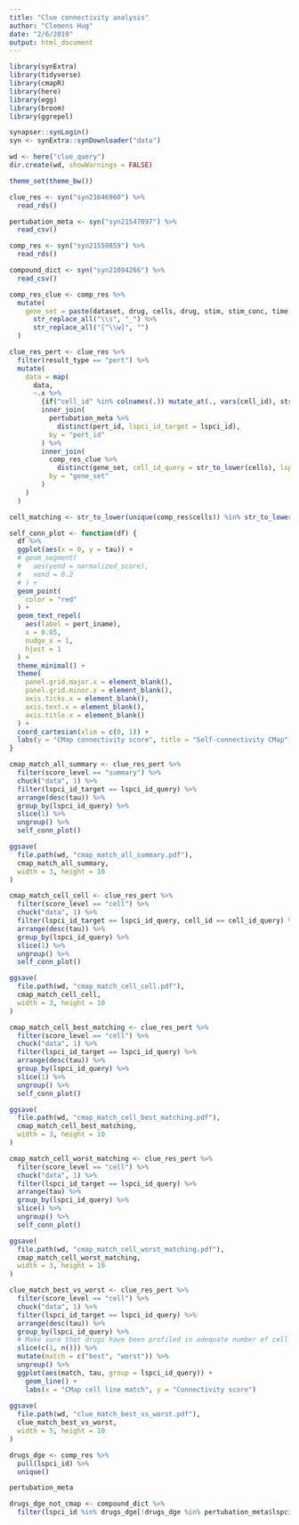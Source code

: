 ```yaml
---
title: "Clue connectivity analysis"
author: "Clemens Hug"
date: "2/6/2019"
output: html_document
---
```


```r
library(synExtra)
library(tidyverse)
library(cmapR)
library(here)
library(egg)
library(broom)
library(ggrepel)

synapser::synLogin()
syn <- synExtra::synDownloader("data")

wd <- here("clue_query")
dir.create(wd, showWarnings = FALSE)

theme_set(theme_bw())
```


```r
clue_res <- syn("syn21646960") %>%
  read_rds()

pertubation_meta <- syn("syn21547097") %>%
  read_csv()

comp_res <- syn("syn21559859") %>%
  read_rds()

compound_dict <- syn("syn21094266") %>%
  read_csv()

```

```r
comp_res_clue <- comp_res %>%
  mutate(
    gene_set = paste(dataset, drug, cells, drug, stim, stim_conc, time, sep = "_") %>%
      str_replace_all("\\s", "_") %>%
      str_replace_all("[^\\w]", "")
  )

clue_res_pert <- clue_res %>%
  filter(result_type == "pert") %>%
  mutate(
    data = map(
      data,
      ~.x %>%
        {if("cell_id" %in% colnames(.)) mutate_at(., vars(cell_id), str_to_lower) else .} %>%
        inner_join(
          pertubation_meta %>%
            distinct(pert_id, lspci_id_target = lspci_id),
          by = "pert_id"
        ) %>%
        inner_join(
          comp_res_clue %>%
            distinct(gene_set, cell_id_query = str_to_lower(cells), lspci_id_query = lspci_id),
          by = "gene_set"
        )
    )
  )

cell_matching <- str_to_lower(unique(comp_res$cells)) %in% str_to_lower(unique(clue_res_pert$data[[1]]$cell_id))

self_conn_plot <- function(df) {
  df %>%
  ggplot(aes(x = 0, y = tau)) +
  # geom_segment(
  #   aes(yend = normalized_score),
  #   xend = 0.2
  # ) +
  geom_point(
    color = "red"
  ) +
  geom_text_repel(
    aes(label = pert_iname),
    x = 0.05,
    nudge_x = 1,
    hjust = 1
  ) +
  theme_minimal() +
  theme(
    panel.grid.major.x = element_blank(),
    panel.grid.minor.x = element_blank(),
    axis.ticks.x = element_blank(),
    axis.text.x = element_blank(),
    axis.title.x = element_blank()
  ) +
  coord_cartesian(xlim = c(0, 1)) +
  labs(y = "CMap connectivity score", title = "Self-connectivity CMap")
}

cmap_match_all_summary <- clue_res_pert %>%
  filter(score_level == "summary") %>%
  chuck("data", 1) %>%
  filter(lspci_id_target == lspci_id_query) %>%
  arrange(desc(tau)) %>%
  group_by(lspci_id_query) %>%
  slice(1) %>%
  ungroup() %>%
  self_conn_plot()

ggsave(
  file.path(wd, "cmap_match_all_summary.pdf"),
  cmap_match_all_summary,
  width = 3, height = 10
)

cmap_match_cell_cell <- clue_res_pert %>%
  filter(score_level == "cell") %>%
  chuck("data", 1) %>%
  filter(lspci_id_target == lspci_id_query, cell_id == cell_id_query) %>%
  arrange(desc(tau)) %>%
  group_by(lspci_id_query) %>%
  slice(1) %>%
  ungroup() %>%
  self_conn_plot()

ggsave(
  file.path(wd, "cmap_match_cell_cell.pdf"),
  cmap_match_cell_cell,
  width = 3, height = 10
)

cmap_match_cell_best_matching <- clue_res_pert %>%
  filter(score_level == "cell") %>%
  chuck("data", 1) %>%
  filter(lspci_id_target == lspci_id_query) %>%
  arrange(desc(tau)) %>%
  group_by(lspci_id_query) %>%
  slice(1) %>%
  ungroup() %>%
  self_conn_plot()

ggsave(
  file.path(wd, "cmap_match_cell_best_matching.pdf"),
  cmap_match_cell_best_matching,
  width = 3, height = 10
)

cmap_match_cell_worst_matching <- clue_res_pert %>%
  filter(score_level == "cell") %>%
  chuck("data", 1) %>%
  filter(lspci_id_target == lspci_id_query) %>%
  arrange(tau) %>%
  group_by(lspci_id_query) %>%
  slice() %>%
  ungroup() %>%
  self_conn_plot()

ggsave(
  file.path(wd, "cmap_match_cell_worst_matching.pdf"),
  cmap_match_cell_worst_matching,
  width = 3, height = 10
)

clue_match_best_vs_worst <- clue_res_pert %>%
  filter(score_level == "cell") %>%
  chuck("data", 1) %>%
  filter(lspci_id_target == lspci_id_query) %>%
  arrange(desc(tau)) %>%
  group_by(lspci_id_query) %>%
  # Make sure that drugs have been profiled in adequate number of cell lines
  slice(c(1, n())) %>%
  mutate(match = c("best", "worst")) %>%
  ungroup() %>%
  ggplot(aes(match, tau, group = lspci_id_query)) +
    geom_line() +
    labs(x = "CMap cell line match", y = "Connectivity score")
  
ggsave(
  file.path(wd, "clue_match_best_vs_worst.pdf"),
  clue_match_best_vs_worst,
  width = 5, height = 10
)


```



```r
drugs_dge <- comp_res %>%
  pull(lspci_id) %>%
  unique()

pertubation_meta

drugs_dge_not_cmap <- compound_dict %>%
  filter(lspci_id %in% drugs_dge[!drugs_dge %in% pertubation_meta$lspci_id])


```
